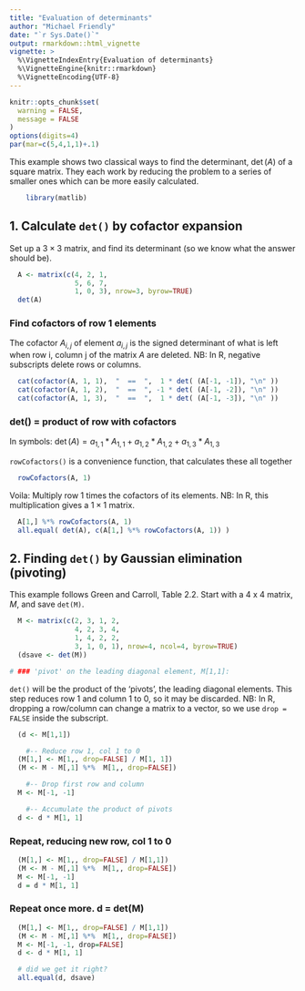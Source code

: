 ```yaml
---
title: "Evaluation of determinants"
author: "Michael Friendly"
date: "`r Sys.Date()`"
output: rmarkdown::html_vignette
vignette: >
  %\VignetteIndexEntry{Evaluation of determinants}
  %\VignetteEngine{knitr::rmarkdown}
  %\VignetteEncoding{UTF-8}
---
```


```r
knitr::opts_chunk$set(
  warning = FALSE,
  message = FALSE
)
options(digits=4)
par(mar=c(5,4,1,1)+.1)
```

This example shows two classical ways to find the determinant, $\det(A)$ of a square matrix. They each work
by reducing the problem to a series of smaller ones which can be more easily calculated.

```r
	library(matlib)
```

##  1. Calculate `det()` by cofactor expansion

Set up a $3 \times 3$ matrix, and find its determinant (so we know what the answer should be).

```r
  A <- matrix(c(4, 2, 1,
                5, 6, 7,
                1, 0, 3), nrow=3, byrow=TRUE)
  det(A)
```

### Find cofactors of row 1 elements

The cofactor $A_{i,j}$ of element $a_{i,j}$ is the signed determinant of what is left when row i, column j
of the matrix $A$ are deleted.  NB: In R, negative subscripts delete rows or columns.

```r
  cat(cofactor(A, 1, 1),  "  ==  ",  1 * det( (A[-1, -1]), "\n" ))
  cat(cofactor(A, 1, 2),  "  ==  ", -1 * det( (A[-1, -2]), "\n" ))
  cat(cofactor(A, 1, 3),  "  ==  ",  1 * det( (A[-1, -3]), "\n" ))
```

### det() = product of row with cofactors

In symbols: $\det(A) = a_{1,1} * A_{1,1} + a_{1,2} * A_{1,2} + a_{1,3} * A_{1,3}$

`rowCofactors()` is a convenience function, that calculates these all together

```r
  rowCofactors(A, 1)
```

Voila: Multiply row 1 times the cofactors of its elements.  NB: In R, this multiplication gives a $1 \times 1$ matrix.

```r
  A[1,] %*% rowCofactors(A, 1)
  all.equal( det(A), c(A[1,] %*% rowCofactors(A, 1)) )
```

##  2. Finding `det()` by Gaussian elimination (pivoting)

This example follows Green and Carroll, Table 2.2.
Start with a 4 x 4 matrix, $M$, and save `det(M)`.

```r
  M <- matrix(c(2, 3, 1, 2,
                4, 2, 3, 4,
                1, 4, 2, 2,
                3, 1, 0, 1), nrow=4, ncol=4, byrow=TRUE)
  (dsave <- det(M))

# ### 'pivot' on the leading diagonal element, M[1,1]:
```

`det()` will be the product of the 'pivots', the leading diagonal elements.
This step reduces row 1 and column 1 to 0, so it may be discarded.
NB: In R, dropping a row/column can change a matrix to a vector, so we use
`drop = FALSE` inside the subscript.

```r
  (d <- M[1,1])

    #-- Reduce row 1, col 1 to 0
  (M[1,] <- M[1,, drop=FALSE] / M[1, 1])
  (M <- M - M[,1] %*%  M[1,, drop=FALSE])

    #-- Drop first row and column
  M <- M[-1, -1]

    #-- Accumulate the product of pivots
  d <- d * M[1, 1]
```

### Repeat, reducing new row, col 1 to 0

```r
  (M[1,] <- M[1,, drop=FALSE] / M[1,1])
  (M <- M - M[,1] %*%  M[1,, drop=FALSE])
  M <- M[-1, -1]
  d = d * M[1, 1]
```

### Repeat once more. d = det(M)

```r
  (M[1,] <- M[1,, drop=FALSE] / M[1,1])
  (M <- M - M[,1] %*%  M[1,, drop=FALSE])
  M <- M[-1, -1, drop=FALSE]
  d <- d * M[1, 1]

  # did we get it right?
  all.equal(d, dsave)
```

